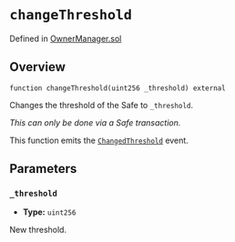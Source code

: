 # `changeThreshold`
Defined in [OwnerManager.sol](https://github.com/safe-global/safe-smart-account/blob/main/contracts/base/OwnerManager.sol)

## Overview

```solidity
function changeThreshold(uint256 _threshold) external

```

Changes the threshold of the Safe to `_threshold`.

*This can only be done via a Safe transaction.*

This function emits the [`ChangedThreshold`](../owner-events/changedThreshold.md) event.

## Parameters

### `_threshold`
- **Type:** `uint256`

New threshold.
